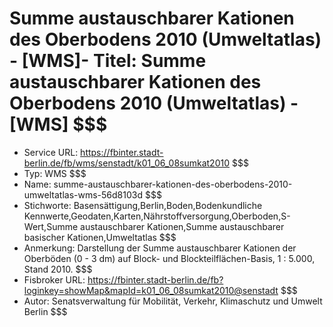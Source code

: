 # Summe austauschbarer Kationen des Oberbodens 2010 (Umweltatlas) - [WMS]- Titel: Summe austauschbarer Kationen des Oberbodens 2010 (Umweltatlas) - [WMS] $$$
- Service URL: https://fbinter.stadt-berlin.de/fb/wms/senstadt/k01_06_08sumkat2010 $$$
- Typ: WMS $$$
- Name: summe-austauschbarer-kationen-des-oberbodens-2010-umweltatlas-wms-56d8103d $$$
- Stichworte: Basensättigung,Berlin,Boden,Bodenkundliche Kennwerte,Geodaten,Karten,Nährstoffversorgung,Oberboden,S-Wert,Summe austauschbarer Kationen,Summe austauschbarer basischer Kationen,Umweltatlas $$$
- Anmerkung: Darstellung der Summe austauschbarer Kationen der Oberböden (0 - 3 dm) auf Block- und Blockteilflächen-Basis, 1 : 5.000, Stand 2010. $$$
- Fisbroker URL: https://fbinter.stadt-berlin.de/fb?loginkey=showMap&mapId=k01_06_08sumkat2010@senstadt $$$
- Autor: Senatsverwaltung für Mobilität, Verkehr, Klimaschutz und Umwelt Berlin $$$
